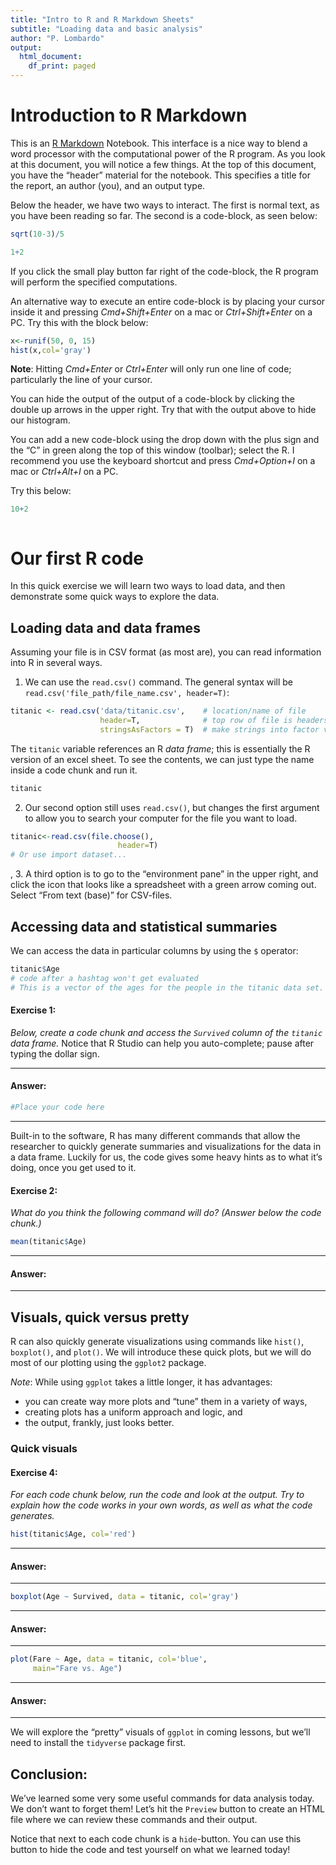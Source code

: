 ```yaml
---
title: "Intro to R and R Markdown Sheets"
subtitle: "Loading data and basic analysis"
author: "P. Lombardo"
output:
  html_document:
    df_print: paged
---
```


# Introduction to R Markdown

This is an [R Markdown](http://rmarkdown.rstudio.com) Notebook. This interface is a nice way to blend a word processor with the computational power of the R program. As you look at this document, you will notice a few things.  At the top of this document, you have the "header" material for the notebook.  This specifies a title for the report, an author (you), and an output type.

Below the header, we have two ways to interact.  The first is normal text, as you have been reading so far.  The second is a code-block, as seen below:

```r
sqrt(10-3)/5

1+2
```

If you click the small play button far right of the code-block, the R program will perform the specified computations.  

An alternative way to execute an entire code-block is by placing your cursor inside it and pressing *Cmd+Shift+Enter* on a mac or *Ctrl+Shift+Enter* on a PC. Try this with the block below:
```r
x<-runif(50, 0, 15)
hist(x,col='gray')
```

**Note**: Hitting *Cmd+Enter* or *Ctrl+Enter* will only run one line of code; particularly the line of your cursor.


You can hide the output of the output of a code-block by clicking the double up arrows in the upper right.  Try that with the output above to hide our histogram.


You can add a new code-block using the drop down with the plus sign and the "C" in green along the top of this window (toolbar); select the R.  I recommend you use the keyboard shortcut and press *Cmd+Option+I* on a mac or *Ctrl+Alt+I* on a PC.

Try this below:

```r
10+2
```

```r

```



# Our first R code
In this quick exercise we will learn two ways to load data, and then demonstrate some quick ways to explore the data.

## Loading data and data frames
Assuming your file is in CSV format (as most are), you can read information into R in several ways.

1. We can use the `read.csv()` command.  The general syntax will be `read.csv('file_path/file_name.csv', header=T)`:
```r
titanic <- read.csv('data/titanic.csv',    # location/name of file
                    header=T,              # top row of file is headers
                    stringsAsFactors = T)  # make strings into factor variables
```

The `titanic` variable references an R *data frame*; this is essentially the R version of an excel sheet. To see the contents, we can just type the name inside a code chunk and run it.
```r
titanic
```

2. Our second option still uses `read.csv()`, but changes the first argument to allow you to search your computer for the file you want to load.

```r
titanic<-read.csv(file.choose(),
                        header=T)
# Or use import dataset...
```
,
3. A third option is to go to the "environment pane" in the upper right, and click the icon that looks like a spreadsheet with a green arrow coming out. Select "From text (base)" for CSV-files.


## Accessing data and statistical summaries
We can access the data in particular columns by using the `$` operator:
```r
titanic$Age
# code after a hashtag won't get evaluated
# This is a vector of the ages for the people in the titanic data set.
```

#### Exercise 1:
*Below, create a code chunk and access the `Survived` column of the `titanic` data frame.*  Notice that R Studio can help you auto-complete; pause after typing the dollar sign.

****
#### Answer:
```r
#Place your code here

```

****

Built-in to the software, R has many different commands that allow the researcher to quickly generate summaries and visualizations for the data in a data frame.  Luckily for us, the code gives some heavy hints as to what it's doing, once you get used to it.

#### Exercise 2:

*What do you think the following command will do? (Answer below the code chunk.)*
```r
mean(titanic$Age)
```

****
#### Answer:
<place your answer here>

****


## Visuals, quick versus pretty

R can also quickly generate visualizations using commands like `hist()`, `boxplot()`, and `plot()`.  We will introduce these quick plots, but we will do most of our plotting using the `ggplot2` package. 

*Note*: While using `ggplot` takes a little longer, it has advantages:

* you can create way more plots and "tune" them in a variety of ways,
* creating plots has a uniform approach and logic, and 
* the output, frankly, just looks better.

### Quick visuals

#### Exercise 4:
*For each code chunk below, run the code and look at the output. Try to explain how the code works in your own words, as well as what the code generates.*

```r
hist(titanic$Age, col='red')
```
****
#### Answer:
<place your answer here>

****

```r
boxplot(Age ~ Survived, data = titanic, col='gray')
```
****
#### Answer:
<place your answer here>

****


```r
plot(Fare ~ Age, data = titanic, col='blue',
     main="Fare vs. Age")
```
****
#### Answer:
<place your answer here>

****

We will explore the "pretty" visuals of `ggplot` in coming lessons, but we'll need to install the `tidyverse` package first.

## Conclusion:

We've learned some very some useful commands for data analysis today. We don't want to forget them!  Let's hit the `Preview` button to create an HTML file where we can review these commands and their output.

Notice that next to each code chunk is a `hide`-button.  You can use this button to hide the code and test yourself on what we learned today!  

